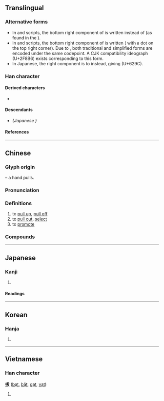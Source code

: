 {{also|抜}}
{{character info/new}}
{{character info|0x2F8B6}}
==Translingual==
{{CJKV-forms|拔|拔|抜|拔}}

===Alternative forms===
* In {{w|traditional Chinese characters|traditional Chinese}} and {{w|Hanja|Korean}} scripts, the bottom right component of {{l|mul|犮}} is written {{l|mul|乂}} instead of {{l|mul|又}} (as found in the {{w|Kangxi dictionary}}).
* In {{w|simplified Chinese characters|simplified Chinese}} and {{w|Chữ Nôm|Vietnamese}} scripts, the bottom right component of {{l|mul|犮}} is written {{l|mul|又}} ({{l|mul|友}} with a dot on the top right corner). Due to {{w|Han unification}}, both traditional and simplified forms are encoded under the same codepoint. A CJK compatibility ideograph (U+2F8B6) exists corresponding to this form.
* In Japanese, the right component {{l|mul|犮}} is {{w|Shinjitai|simplified}} to {{l|mul|友}} instead, giving {{l|mul|抜}} (U+629C).

===Han character===
{{Han char|rn=64|rad=手|as=05|sn=8|four=53047|canj=QIKE,QIKK|ids=⿰扌犮(GHTJK)}}

====Derived characters====
* {{l|mul|[[菝]]}}

====Descendants====
* {{l|mul|[[抜]]}} ''(Japanese {{w|shinjitai}})''

====References====
{{Han ref|kx=0426.010|dkj=11959|dj=0774.030|hdz=31850.030|uh=62D4|ud=25300|bh=A9DE|bd=43486}}
{{Han ref|uh=2F8B6}}

----

==Chinese==
{{zh-forms}}

===Glyph origin===
{{Han etym}}
{{Han compound|手|alt1=扌|t1=hand|犮|ls=psc|c1=s|c2=p}} – a hand pulls.

===Pronunciation===
{{zh-pron
|m=bá
|c=bat6
|h=pfs=pha̍t
|md=
|mn=poa̍t/xm,tp,hc,km:pu̍ih/qz,kh,tn,tc,lk,mg:poe̍h/zz:pe̍h/sx,yl:pōe/xm,tw:poa̍h/zz,twv:phoa̍h
|mn_note=poa̍t - literary; pu̍ih/poe̍h/pe̍h/pōe - vernacular; poa̍h/phoa̍h - vernacular (俗)
|mn-t=buag8/buêg8/boih8/buah8
|mn-t_note=buag8/buêg8 - literary (buêg8 - Chaozhou); boih8 - vernacular; buah8 - dialectal usage ("to draw water")
|w=
|mc=y
|oc=y
|ma=y
|cat=v
}}

===Definitions===
{{zh-hanzi}}

# to [[pull up]], [[pull off]]
# to [[pull out]], [[select]]
# to [[promote]]

===Compounds===
{{zh-der|拔萃|拔除|拔地|拔釘錘|拔頂|拔毒|拔罐|拔河|拔海|拔火罐|拔尖|拔節|拔錨|拔取|拔染|拔絲|拔腿|拔擢|拔營|海拔|開拔|馬桶拔|勁拔|雋拔|俊拔|熱插拔|提拔|挺拔|象拔蚌|鞋拔|選拔|自拔|矮子裡拔將軍|拔毛連茹|拔苗助長|拔茅連茹|出類拔萃|劍拔弩張|堅忍不拔|堅韌不拔|雁過拔毛|一毛不拔|不能自拔|不拔|堅毅不拔|一手提拔|出群拔萃|孤拔|出類拔群|九牛身上拔一根毛|張弓拔刃|弩張劍拔|峭拔|大象口裡拔生牙|努筋拔力|倒拔蛇|拔群出萃|拔刀相助|拔舌地獄|攻拔|拔類超群|拔山志|拔奇|拔摋|拔樹尋根|拔白|救拔|拔幟易幟|拔剌|拔禾|拔救|拔跡|拔葵去織|拔十得五|拔山曲|拔距|牢不可拔|拔腿就跑|拉拔|拔群|拔來報往|拔地而起|拔葵|拔山蓋世|拔頭|抽丁拔楔|拔碇|清拔|拔萃書室|拔得頭籌|拔宅|撼山拔樹|枉口拔舌|拔葵啖棗|拔達嶺|擢拔|拔宅上昇|拔起|拔寨|拔本塞原|拔短籌|拔濟|拔了蘿蔔地皮寬|拔短梯|拔地參天|拔身|拔群出類|拔刀相濟|拔十失五|拔尤|拔山力|拔犀擢象|拔步|牽牛拔樁|拔地倚天|神采英拔|拔貢|拔釘鎚|拔俗|振拔|拔睹兒|拔旗|拔牙|窟裡拔蛇|拔出|拔了一個尖兒|拔虎鬚|拔濟火宅|提口拔舌|拔縫|秀拔|拔都|拔突|拔山舉鼎|抽筋拔骨|拔薤|濟貧拔苦|拔頭籌|拔罐子|甄拔|拔宅飛昇|拔親|挺拔不群|拔關|拔地搖山|拔脯子|濟拔|拔幟|拔高|拔檔|拔本塞源|扛鼎拔山|拔山扛鼎|拔著短籌|拔解|拔脯兒|拔新領異|拔樹撼山|拔萃出群|拔圍出夫|拔去一丁|拔山超海|拔都魯|拔刀斷席|拔步床|拔萃出類|拔掉|拔不出腿來|路見不平，拔刀相助|連根拔起|超世拔俗|虎口拔牙|自拔來歸|老天拔地|簡拔|超塵拔俗|超群拔類|老虎嘴裡拔牙|超俗拔群|路見不平，拔劍相助|英拔|鞋拔子|絕塵拔俗|老虎嘴上拔毛|迥拔|薦拔|符拔|舉鼎拔山|連根拔掉|超拔|選拔賽|虎嘴上拔毛}}

{{zh-cat|Elementary}}

----

==Japanese==
{{ja-kanji forms|抜|拔}}

===Kanji===
{{ja-kanji|grade=|rs=手05|shin=抜}}

# {{defn|lang=ja|sort=手05}}

====Readings====
{{ja-readings
|goon=ばち
|kanon=はつ
|kanyoon=ばつ
|on=はい
|kun=ぬ-く, ぬ-ける, たすける
}}

----

==Korean==

===Hanja===
{{ko-hanja|hangeul=[[발]], [[패]]|eumhun=|rv=bal, pae|mr=pal, p'ae|y=pal, phay}}

# {{defn|lang=ko|sort=手05}}

----

==Vietnamese==

===Han character===
'''拔''' ([[bạt]], [[bặt]], [[gạt]], [[vạt]])

# {{defn|lang=vi}}

{{cln|vi|Han tu}}